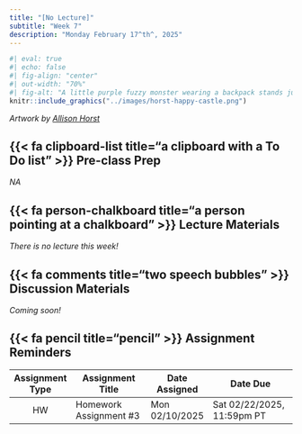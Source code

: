 ```yaml
---
title: "[No Lecture]"
subtitle: "Week 7"
description: "Monday February 17^th^, 2025"
---
```


```r
#| eval: true 
#| echo: false
#| fig-align: "center"
#| out-width: "70%" 
#| fig-alt: "A little purple fuzzy monster wearing a backpack stands just before a drawbridge, leading to a castle covered in flowers and confetti, with flags that say 'R' and 'Hi Friend!' flapping in the wind. A crow wearing a party hat is perched on a welome sign the start of the bridge and says 'SQUAAWK YOU CAN DO IT!'. A green fuzzy monster with a party hat stands on the opposite end of the bridge, in front of the castle, with it's arms outstretched."
knitr::include_graphics("../images/horst-happy-castle.png")
```

:::{.gray-text .center-text}
*Artwork by [Allison Horst](https://allisonhorst.com/)*
:::

## {{< fa clipboard-list title="a clipboard with a To Do list" >}} Pre-class Prep {#pre-class-prep}

*NA* 

## {{< fa person-chalkboard title="a person pointing at a chalkboard" >}} Lecture Materials {#lecture-materials}

*There is no lecture this week!*

## {{< fa comments title="two speech bubbles" >}} Discussion Materials {#discussion-materials}

*Coming soon!*

<!-- ### Pre-discussion Prep -->

<!-- [HW #3](../assignments/HW3.qmd) has you working on your visualizations for your [final project (HW #4)](../assignments/HW4.qmd). Please plan to bring the following to discussion: -->

<!-- - **one** of your three visualizations (i.e. one of the three required viz for [option 1](../assignments/HW4.qmd#option-1), *or* one of the three viz that will make up your infographic for [option 2](../assignments/HW4.qmd#option-1#option-2))   -->
<!-- - the question that you’re trying to answer with your visualization -->

<!-- Add your visualization and your question to the appropriate Google slide deck (each slide is labeled with a name) before section begins: -->

<!-- - [10am section slides](https://docs.google.com/presentation/d/1sDdgujrlVPwy44YIlbhKj-tdENu1nzI_d9jOLM05Ptg/edit#slide=id.p) -->
<!-- - [11am section slides](https://docs.google.com/presentation/d/15B3Yn0QLdNlLdLSNwzmuqDkXACeBQKkZq_uWk2l7WHI/edit#slide=id.p) -->

<!-- The viz you bring should meet the [HW #3](https://samanthacsik.github.io/EDS-240-data-viz/assignments/HW3.html) requirements (see the section that begins with *"Mock up your visualizations using code..."*) -- this should be a well-constructed, carefully thought-through and polished plot (any one of the panels in the [Hollywood Age Gaps](https://docs.google.com/presentation/d/10tk6XawtK0GD-XU4VCkupTOBK4tFW0JamKUeufiqlL0/edit#slide=id.g2b861b4d8eb_0_63) visualization that you saw in discussion last week is a great example of the level of “polish” we’d expect to see). You should be prepared to discuss your design choices and receive constructive feedback from your peers. -->

<!-- ### How to give / receive feedback -->

<!-- Giving, receiving *and* implementing feedback is an important part of any creative process (including building data visualizations!). **There are two "levels" of feedback:** -->

<!-- - **high-level:** where the focus is on whether a data visualization is accurate, relevant and understandable for the intended audience -->
<!-- - **detail-oriented:** where the focus is on aesthetics choices (e.g. colors, typefaces, layout, themes, white space, etc.) and how those choices help to enhance / tell the story  -->
<!-- [**This week, you should focus largely on providing *high-level* feedback (though suggestions on how to tweak the details of a visualization are welcome).**]{.teal-text} -->

<!-- ::: {.callout-tip collapse=true} -->
<!-- ## Important tips for giving / receiving / implementing feedback (adapted from this [LinkedIn article](https://www.linkedin.com/advice/0/how-do-you-improve-your-data-visualizations-feedback)): -->

<!-- **For giving feedback**: -->

<!-- - focus on the strengths / weakness of the visualization itself, not the person who created it -->
<!-- - balance positive and negative feedback, and start with the positives!  -->
<!-- - stay objective when suggesting improvements (e.g. "This part might benefit from some clarity...")  -->
<!-- - suggest actionable solutions and / or alternatives, rather than only problems or criticisms  -->

<!-- **For receiving feedback**: -->

<!-- - receiving feedback can be stressful -- this is a very normal feeling! -->
<!-- - listen carefully without disrupting / defending yourself -->
<!-- - take notes, ask questions, and thank your feedback giver(s) -->
<!-- - evaluate your feedback objectively to decide what to keep / reject / modify -->

<!-- **For applying feedback:** -->

<!-- - prioritize feedback based on relevance, importance, and feasibility -->
<!-- - create a plan and a timeline to implement  -->
<!-- - critically evaluate / compare your before and after versions -->
<!-- - seek new feedback! -->
<!-- ::: -->

<!-- ### Supplementary resources -->

<!-- - [Design and Redesign](https://medium.com/@hint_fm/design-and-redesign-4ab77206cf9), by Fernanda Viégas & Martin Wattenberg -->
<!-- - [A Better Path Toward Criticizing Data Visualizations](https://policyviz.com/2023/02/01/a-better-path-toward-criticizing-data-visualization/), by Colin Mcnamara -->
<!-- - [The beauty of data visualization](https://www.ted.com/talks/david_mccandless_the_beauty_of_data_visualization?referrer=playlist-making_sense_of_too_much_data), a TED Talk by [David McCandless](https://davidmccandless.com/) (founder of [information is beautiful](https://informationisbeautiful.net/)) -- this is a fun watch! -->

## {{< fa pencil title="pencil" >}} Assignment Reminders {#assignment-reminders}

| Assignment Type | Assignment Title       | Date Assigned  | Date Due                   |
|:---------------:|------------------------|----------------|----------------------------|
| HW              | Homework Assignment #3 | Mon 02/10/2025 | Sat 02/22/2025, 11:59pm PT |

<!-- | Assignment Type | Assignment Title                                                 | Date Assigned  | Date Due        | -->
<!-- |:---------------:|-------------------------------------------------------|----------------|----------------------------| -->
<!-- | HW              | [Homework Assignment #3](../assignments/HW3.qmd)      | Mon 02/10/2025 | Sat 02/22/2025, 11:59pm PT | -->
